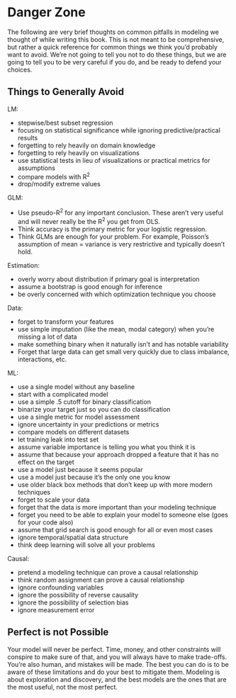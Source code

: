 # Danger Zone


The following are very brief thoughts on common pitfalls in modeling we thought of while writing this book. This is not meant to be comprehensive, but rather a quick reference for common things we think you'd probably want to avoid. We're not going to tell you not to do these things, but we are going to tell you to be very careful if you do, and be ready to defend your choices.

## Things to Generally Avoid

LM:

- stepwise/best subset regression
- focusing on statistical significance while ignoring predictive/practical results
- forgetting to rely heavily on domain knowledge
- forgetting to rely heavily on visualizations
- use statistical tests in lieu of visualizations or practical metrics for assumptions
- compare models with R^2^
- drop/modify extreme values

GLM:

- Use pseudo-R^2^ for any important conclusion. These aren't very useful and will never really be the R^2^ you get from OLS.
- Think accuracy is the primary metric for your logistic regression.
- Think GLMs are enough for your problem. For example, Poisson's assumption of mean = variance is very restrictive and typically doesn't hold.


Estimation:

- overly worry about distribution if primary goal is interpretation
- assume a bootstrap is good enough for inference
- be overly concerned with which optimization technique you choose 

Data:

- forget to transform your features
- use simple imputation (like the mean, modal category) when you're missing a lot of data
- make something binary when it naturally isn't and has notable variability
- Forget that large data can get small very quickly due to class imbalance, interactions, etc.

ML:

- use a single model without any baseline
- start with a complicated model
- use a simple .5 cutoff for binary classification
- binarize your target just so you can do classification
- use a single metric for model assessment
- ignore uncertainty in your predictions or metrics
- compare models on different datasets
- let training leak into test set
- assume variable importance is telling you what you think it is
- assume that because your approach dropped a feature that it has no effect on the target
- use a model just because it seems popular
- use a model just because it's the only one you know
- use older black box methods that don't keep up with more modern techniques
- forget to scale your data
- forget that the data is more important than your modeling technique
- forget you need to be able to explain your model to someone else (goes for your code also)
- assume that grid search is good enough for all or even most cases
- ignore temporal/spatial data structure
- think deep learning will solve all your problems

Causal:

- pretend a modeling technique can prove a causal relationship
- think random assignment can prove a causal relationship
- ignore confounding variables
- ignore the possibility of reverse causality
- ignore the possibility of selection bias
- ignore measurement error

## Perfect is not Possible

Your model will never be perfect. Time, money, and other constraints will conspire to make sure of that, and you will always have to make trade-offs. You're also human, and mistakes will be made. The best you can do is to be aware of these limitations and do your best to mitigate them. Modeling is about exploration and discovery, and the best models are the ones that are the most useful, not the most perfect.